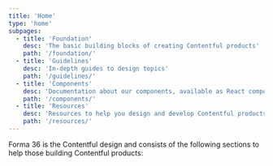 ```yaml
---
title: 'Home'
type: 'home'
subpages:
  - title: 'Foundation'
    desc: 'The basic building blocks of creating Contentful products'
    path: '/foundation/'
  - title: 'Guidelines'
    desc: 'In-depth guides to design topics'
    path: '/guidelines/'
  - title: 'Components'
    desc: 'Documentation about our components, available as React components'
    path: '/components/'
  - title: 'Resources'
    desc: 'Resources to help you design and develop Contentful products'
    path: '/resources/'
---
```


Forma 36 is the Contentful design and consists of the following sections to help those building Contentful products:
